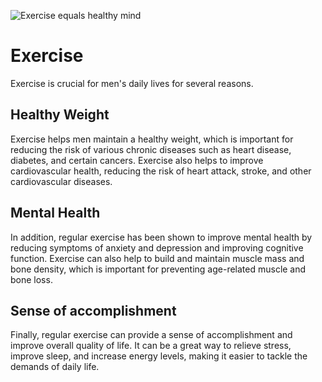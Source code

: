 
<Head>
    <title>Exercise | Guy Guide</title>
    <meta
        name="description"
        content="Why Exercise is just so important."
    />
    <meta
        property="og:description"
        content="Guy Guide | Exercise"
    />
</Head>

![Exercise equals healthy mind](/exercise/exercise.png)

# Exercise

Exercise is crucial for men's daily lives for several reasons. 

## Healthy Weight

Exercise helps men maintain a healthy weight, which is important for reducing the risk of various chronic diseases such as heart disease, diabetes, and certain cancers. Exercise also helps to improve cardiovascular health, reducing the risk of heart attack, stroke, and other cardiovascular diseases.

## Mental Health

In addition, regular exercise has been shown to improve mental health by reducing symptoms of anxiety and depression and improving cognitive function. Exercise can also help to build and maintain muscle mass and bone density, which is important for preventing age-related muscle and bone loss.

## Sense of accomplishment

Finally, regular exercise can provide a sense of accomplishment and improve overall quality of life. It can be a great way to relieve stress, improve sleep, and increase energy levels, making it easier to tackle the demands of daily life.